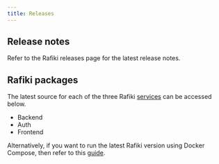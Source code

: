 ```yaml
---
title: Releases
---
```



## Release notes

Refer to the Rafiki releases <LinkOut href='https://github.com/interledger/rafiki/releases'>page</LinkOut> for the latest release notes.

## Rafiki packages

The latest source for each of the three Rafiki [services](/resources/architecture) can be accessed below.

- <LinkOut href='https://github.com/interledger/rafiki/tree/main/packages/backend'>
    Backend
  </LinkOut>
- <LinkOut href='https://github.com/interledger/rafiki/tree/main/packages/auth'>
    Auth
  </LinkOut>
- <LinkOut href='https://github.com/interledger/rafiki/tree/main/packages/frontend'>
    Frontend
  </LinkOut>

Alternatively, if you want to run the latest Rafiki version using Docker Compose, then refer to this [guide](/integration/deployment/docker-compose).

